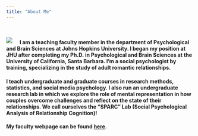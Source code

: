 ---
title: "About Me"
---

<br>

<img src = "images/profilejeff.jpg" style = "margin-right: 20px" align = "left">

#### I am a teaching faculty member in the department of Psychological and Brain Sciences at Johns Hopkins University. I began my position at JHU after completing my Ph.D. in Psychological and Brain Sciences at the University of California, Santa Barbara. I'm a social psychologist by training, specializing in the study of adult romantic relationships.

#### I teach undergraduate and graduate courses in research methods, statistics, and social media psychology. I also run an undergraduate research lab in which we explore the role of mental representation in how couples overcome challenges and reflect on the state of their relationships. We call ourselves the **"SPARC"** Lab (**S**ocial **P**sychological **A**nalysis of **R**elationship **C**ognition)!

#### My faculty webpage can be found [here](https://pbs.jhu.edu/directory/jeff-bowen/).